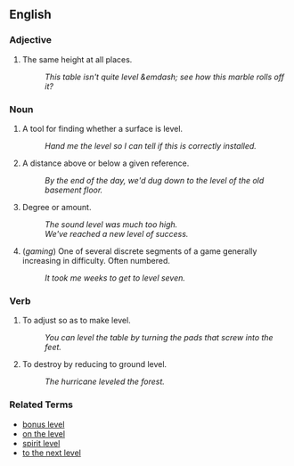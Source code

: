 ==English==

===Adjective===
# The same height at all places.
#: ''This table isn't quite level &emdash; see how this marble rolls off it?''

===Noun===
# A tool for finding whether a surface is level.
#: ''Hand me the level so I can tell if this is correctly installed.''
# A distance above or below a given reference.
#: ''By the end of the day, we'd dug down to the level of the old basement floor.''
# Degree or amount.
#: ''The sound level was much too high.''
#: ''We've reached a new level of success.''
# (''gaming'') One of several discrete segments of a game generally increasing in difficulty.  Often numbered.
#: ''It took me weeks to get to level seven.''

===Verb===
# To adjust so as to make level.
#: ''You can level the table by turning the pads that screw into the feet.''
# To destroy by reducing to ground level.
#: ''The hurricane leveled the forest.''

===Related Terms===
*[[bonus level]]
*[[on the level]]
*[[spirit level]]
*[[to the next level]]